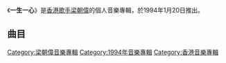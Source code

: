 {{Album infobox | <!-- See Wikipedia:WikiProject_Albums -->
| Name        = 一生一心
| Type        = [[EP|EP]]
| Artist      = [[梁朝偉|梁朝偉]]
| Cover       = 梁朝偉 一生一心.jpg
| Released    = 1994年1月20日
| Recorded    = 1993年
| Genre       = [[粵語流行音樂|粵語流行音樂]]
| Length      = 15:32
| Label       = [[藝能動音|藝能動音]]
| Last album  = [[一天一點愛戀|一天一點愛戀]]<br>（1993年5月）
| This album  = '''一生一心'''<br>（1994年1月20日）
| Next album  = [[為情所困|為情所困]]<br>（1994年）
}}

《'''一生一心'''》是[[香港|香港]][[歌手|歌手]][[梁朝偉|梁朝偉]]的個人音樂專輯，於1994年1月20日推出。

==曲目==
{{tracklist
| headline      = CD
| total_length  = 15:32
| title_width   = 16%

| title1 = 一生一心
| music1 = [[薛岳_(歌手)|薛岳]]<br>[[韓賢光|韓賢光]]
| lyrics1 = [[周禮茂|周禮茂]]
| arranger1 = [[盧東尼|盧東尼]]
| producer1 = [[梁榮駿|梁榮駿]]
| longnote1 = 原曲為[[薛岳_(歌手)|薛岳]]的《機場》<br>同曲曲目：[[蔡濟文|蔡濟文]]《機場》
| length1 = 3:40

| title2 = 一天一點愛戀
| music2 = [[周治平|周治平]]
| lyrics2 = [[周治平|周治平]]
| arranger2 = [[杜自持|杜自持]]
| producer2 = [[杜自持|杜自持]]
| note2 = Unplugged Version
| longnote2 = 
| length2 = 3:28

| title3 = 你是如此難以忘記
| music3 = [[周治平|周治平]]
| lyrics3 = [[周治平|周治平]]
| arranger3 = [[Roel_A.Garcia|Roel A.Garcia]]
| producer3 = [[杜自持|杜自持]]
| note3 = Blues Version
| longnote3 = 
| length3 = 4:43

| title4 = 一生一心
| music4 = [[薛岳|薛岳]]<br>[[韓賢光|韓賢光]]
| lyrics4 = 
| arranger4 = [[盧東尼|盧東尼]]
| producer4 = [[梁榮駿|梁榮駿]]
| note4 = Instrumental
| longnote4 = 
| length4 = 3:41
}}

{{梁朝偉}}

[[Category:梁朝偉音樂專輯|Category:梁朝偉音樂專輯]]
[[Category:1994年音樂專輯|Category:1994年音樂專輯]]
[[Category:香港音樂專輯|Category:香港音樂專輯]]